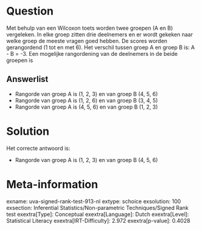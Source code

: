 Question
========

Met behulp van een Wilcoxon toets worden twee groepen (A en B)
vergeleken. In elke groep zitten drie deelnemers en er wordt gekeken
naar welke groep de meeste vragen goed hebben. De scores worden
gerangordend (1 tot en met 6). Het verschil tussen groep A en groep B
is: A - B = -3. Een mogelijke rangordening van de deelnemers in de beide
groepen is

Answerlist
----------

* Rangorde van groep A is (1, 2, 3) en van groep B (4, 5, 6)
* Rangorde van groep A is (1, 2, 6) en van groep B (3, 4, 5)
* Rangorde van groep A is (4, 5, 6) en van groep B (1, 2, 3)

Solution
========

Het correcte antwoord is: 

* Rangorde van groep A is (1, 2, 3) en van groep B (4, 5, 6)

Meta-information
================
exname: uva-signed-rank-test-913-nl
extype: schoice
exsolution: 100
exsection: Inferential Statistics/Non-parametric Techniques/Signed Rank test
exextra[Type]: Conceptual
exextra[Language]: Dutch
exextra[Level]: Statistical Literacy
exextra[IRT-Difficulty]: 2.972
exextra[p-value]: 0.4028
